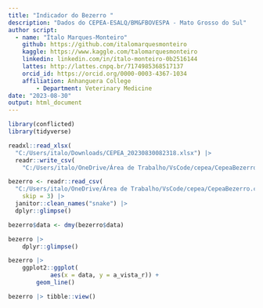```yaml
---
title: "Indicador do Bezerro "
description: "Dados do CEPEA-ESALQ/BM&FBOVESPA - Mato Grosso do Sul"
author script: 
  - name: "Ítalo Marques-Monteiro"
    github: https://github.com/italomarquesmonteiro
    kaggle: https://www.kaggle.com/talomarquesmonteiro
    linkedin: linkedin.com/in/ítalo-monteiro-0b2516144
    lattes: http://lattes.cnpq.br/7174985368517137
    orcid_id: https://orcid.org/0000-0003-4367-1034
    affiliation: Anhanguera College  
        - Department: Veterinary Medicine
date: "2023-08-30"
output: html_document
---
```


```r
library(conflicted)
library(tidyverse)
```

```r
readxl::read_xlsx(
  "C:/Users/italo/Downloads/CEPEA_20230830082318.xlsx") |>
  readr::write_csv(
    "C:/Users/italo/OneDrive/Área de Trabalho/VsCode/cepea/CepeaBezerro.csv")
```

```r
bezerro <- readr::read_csv(
  "C:/Users/italo/OneDrive/Área de Trabalho/VsCode/cepea/CepeaBezerro.csv",
    skip = 3) |>
  janitor::clean_names("snake") |>
  dplyr::glimpse()
```

```r
bezerro$data <- dmy(bezerro$data)
```

```r
bezerro |>
    dplyr::glimpse()
```

```r
bezerro |>
    ggplot2::ggplot(
            aes(x = data, y = a_vista_r)) +
        geom_line() 
```


```r
bezerro |> tibble::view()
```

